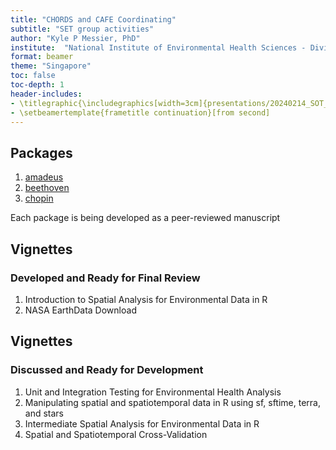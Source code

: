 ```yaml
---
title: "CHORDS and CAFE Coordinating"
subtitle: "SET group activities"
author: "Kyle P Messier, PhD"
institute:  "National Institute of Environmental Health Sciences - Division of Translational Toxicology - Predictive Toxicology Branch"
format: beamer
theme: "Singapore"
toc: false
toc-depth: 1
header-includes: 
- \titlegraphic{\includegraphics[width=3cm]{presentations/20240214_SOT_ISES_Webinar/set-logo.jpg}}
- \setbeamertemplate{frametitle continuation}[from second]
---
```


## Packages

1. [amadeus](https://github.com/NIEHS/amadeus)
2. [beethoven](https://github.com/NIEHS/beethoven) 
3. [chopin](https://github.com/NIEHS/chopin)

Each package is being developed as a peer-reviewed manuscript

## Vignettes

### Developed and Ready for Final Review
1. Introduction to Spatial Analysis for Environmental Data in R
2. NASA EarthData Download 


## Vignettes

### Discussed and Ready for Development

1. Unit and Integration Testing for Environmental Health Analysis
2. Manipulating spatial and spatiotemporal data in R using sf, sftime, terra, and stars
3. Intermediate Spatial Analysis for Environmental Data in R
4. Spatial and Spatiotemporal Cross-Validation